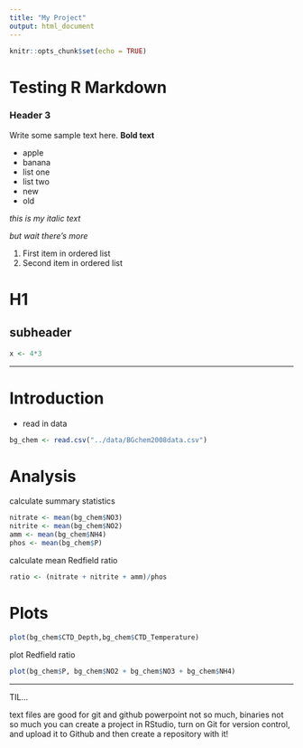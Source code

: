 ```yaml
---
title: "My Project"
output: html_document
---
```


```r
knitr::opts_chunk$set(echo = TRUE)
```

# Testing R Markdown

### Header 3

Write some sample text here. **Bold text**

-   apple
-   banana
-   list one
-   list two
-   new
-   old

*this is my italic text*

*but wait there's more*

1.  First item in ordered list
2.  Second item in ordered list

# H1

## subheader

```r
x <- 4*3
```

---

# Introduction

* read in data

```r
bg_chem <- read.csv("../data/BGchem2008data.csv")
```

# Analysis

calculate summary statistics

```r
nitrate <- mean(bg_chem$NO3)
nitrite <- mean(bg_chem$NO2)
amm <- mean(bg_chem$NH4)
phos <- mean(bg_chem$P)
```

calculate mean Redfield ratio

```r
ratio <- (nitrate + nitrite + amm)/phos
```

# Plots

```r
plot(bg_chem$CTD_Depth,bg_chem$CTD_Temperature)
```

plot Redfield ratio

```r
plot(bg_chem$P, bg_chem$NO2 + bg_chem$NO3 + bg_chem$NH4)
```

***

TIL... 

text files are good for git and github
powerpoint not so much, binaries not so much
you can create a project in RStudio, turn on Git for version control, and upload it to Github and then create a repository with it!
